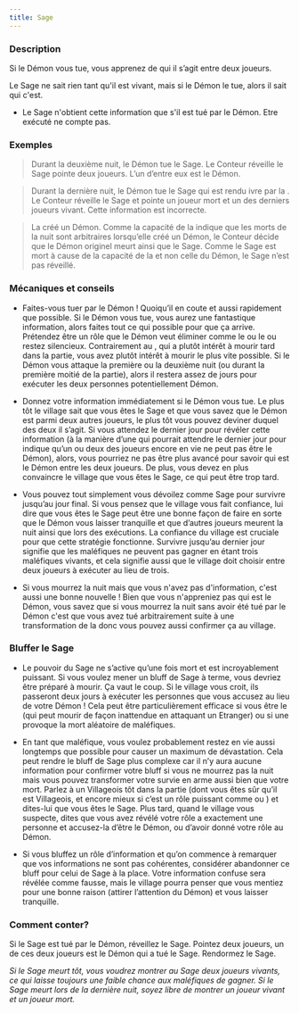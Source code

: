 ```yaml
---
title: Sage
---
```



<Role SAGE header />

### Description

Si le Démon vous tue, vous apprenez de qui il s’agit entre deux joueurs.

Le Sage ne sait rien tant qu'il est vivant, mais si le Démon le tue, alors il sait qui c'est.

- Le Sage n'obtient cette information que s'il est tué par le Démon. Etre exécuté ne compte pas.
 
### Exemples  

> Durant la deuxième nuit, le Démon tue le Sage. Le Conteur réveille le Sage pointe deux joueurs. L’un d’entre eux est le Démon.

> Durant la dernière nuit, le Démon tue le Sage qui est rendu ivre par la <Role DULCINEE />. Le Conteur réveille le Sage et pointe un joueur mort et un des derniers joueurs vivant. Cette information est incorrecte.

> La <Role VIEILLE_CHOUETTE /> créé un Démon. Comme la capacité de la <Role VIEILLE_CHOUETTE />  indique que les morts de la nuit sont arbitraires lorsqu’elle créé un Démon, le Conteur décide que le Démon originel meurt ainsi que le Sage. Comme le Sage est mort à cause de la capacité de la <Role VIEILLE_CHOUETTE /> et non celle du Démon, le Sage n’est pas réveillé.

### Mécaniques et conseils

- Faites-vous tuer par le Démon ! Quoiqu’il en coute et aussi rapidement que possible. Si le Démon vous tue, vous aurez une fantastique information, alors faites tout ce qui possible pour que ça arrive. Prétendez être un rôle que le Démon veut éliminer comme le <Role FLEURISTE /> ou le <Role SAVANT/> ou restez silencieux. Contrairement au <Role GARDIEN />, qui a plutôt intérêt à mourir tard dans la partie, vous avez plutôt intérêt à mourir le plus vite possible. Si le Démon vous attaque la première ou la deuxième nuit (ou durant la première moitié de la partie), alors il restera assez de jours pour exécuter les deux personnes potentiellement Démon. 

- Donnez votre information immédiatement si le Démon vous tue. Le plus tôt le village sait que vous êtes le Sage et que vous savez que le Démon est parmi deux autres joueurs, le plus tôt vous pouvez deviner duquel des deux il s’agit. Si vous attendez le dernier jour pour révéler cette information (à la manière d’une <Role VOYANTE/> qui pourrait attendre le dernier jour pour indique qu’un ou deux des joueurs encore en vie ne peut pas être le Démon), alors, vous pourriez ne pas être plus avancé pour savoir qui est le Démon entre les deux joueurs. De plus, vous devez en plus convaincre le village que vous êtes le Sage, ce qui peut être trop tard.

- Vous pouvez tout simplement vous dévoilez comme Sage pour survivre jusqu’au jour final. Si vous pensez que le village vous fait confiance, lui dire que vous êtes le Sage peut être une bonne façon de faire en sorte que le Démon vous laisser tranquille et que d’autres joueurs meurent la nuit ainsi que lors des exécutions. La confiance du village est cruciale pour que cette stratégie fonctionne. Survivre jusqu’au dernier jour signifie que les maléfiques ne peuvent pas gagner en étant trois maléfiques vivants, et cela signifie aussi que le village doit choisir entre deux joueurs à exécuter au lieu de trois. 

- Si vous mourrez la nuit mais que vous n'avez pas d'information, c'est aussi une bonne nouvelle ! Bien que vous n'appreniez pas qui est le Démon, vous savez que si vous mourrez la nuit sans avoir été tué par le Démon c'est que vous avez tué arbitrairement suite à une transformation de la <Role VIEILLE_CHOUETTE /> donc vous pouvez aussi confirmer ça au village. 
 
### Bluffer le Sage

- Le pouvoir du Sage ne s’active qu’une fois mort et est incroyablement puissant. Si vous voulez mener un bluff de Sage à terme, vous devriez être préparé à mourir. Ça vaut le coup. Si le village vous croit, ils passeront deux jours à exécuter les personnes que vous accusez au lieu de votre Démon ! Cela peut être particulièrement efficace si vous être le <Role FANG_GU /> (qui peut mourir de façon inattendue en attaquant un Etranger) ou si une <Role VIEILLE_CHOUETTE /> provoque la mort aléatoire de maléfiques.

- En tant que maléfique, vous voulez probablement restez en vie aussi longtemps que possible pour causer un maximum de dévastation. Cela peut rendre le bluff de Sage plus complexe car il n’y aura aucune information pour confirmer votre bluff si vous ne mourrez pas la nuit mais vous pouvez transformer votre survie en arme aussi bien que votre mort. Parlez à un Villageois tôt dans la partie (dont vous êtes sûr qu’il est Villageois, et encore mieux si c’est un rôle puissant comme <Role SAVANT /> ou <Role FLEURISTE />) et dites-lui que vous êtes le Sage. Plus tard, quand le village vous suspecte, dites que vous avez révélé votre rôle a exactement une personne et accusez-la d’être le Démon, ou d’avoir donné votre rôle au Démon.

- Si vous bluffez un rôle d’information et qu’on commence à remarquer que vos informations ne sont pas cohérentes, considérer abandonner ce bluff pour celui de Sage à la place. Votre information confuse sera révélée comme fausse, mais le village pourra penser que vous mentiez pour une bonne raison (attirer l’attention du Démon) et vous laisser tranquille.

### Comment conter?

Si le Sage est tué par le Démon, réveillez le Sage. Pointez deux joueurs, un de ces deux joueurs est le Démon qui a tué le Sage. Rendormez le Sage.

_Si le Sage meurt tôt, vous voudrez montrer au Sage deux joueurs vivants, ce qui laisse toujours une faible chance aux maléfiques de gagner. Si le Sage meurt lors de la dernière nuit, soyez libre de montrer un joueur vivant et un joueur mort._